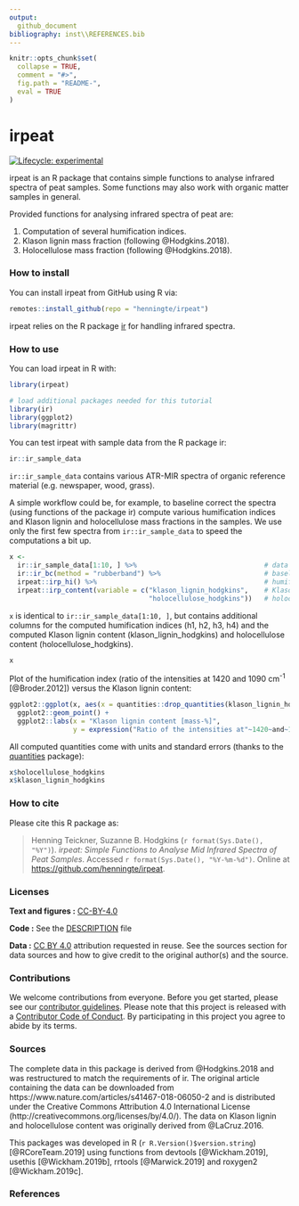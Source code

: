 ```yaml
---
output: 
  github_document
bibliography: inst\\REFERENCES.bib
---
```


<!-- README.md is generated from README.Rmd. Please edit that file -->

```r
knitr::opts_chunk$set(
  collapse = TRUE,
  comment = "#>",
  fig.path = "README-",
  eval = TRUE
)
```

# irpeat

<!-- badges: start -->
[![Lifecycle: experimental](https://img.shields.io/badge/lifecycle-experimental-orange.svg)](https://www.tidyverse.org/lifecycle/#experimental)
<!-- badges: end -->

irpeat is an R package that contains simple functions to analyse infrared spectra of peat samples. Some functions may also work with organic matter samples in general.

Provided functions for analysing infrared spectra of peat are:

1. Computation of several humification indices.
2. Klason lignin mass fraction (following @Hodgkins.2018).
3. Holocellulose mass fraction (following @Hodgkins.2018).

### How to install

You can install irpeat from GitHub using R via:
```r
remotes::install_github(repo = "henningte/irpeat")
```

irpeat relies on the R package [ir](https://github.com/henningte/ir) for handling infrared spectra.

### How to use

You can load irpeat in R with:
```r
library(irpeat)

# load additional packages needed for this tutorial
library(ir)
library(ggplot2)
library(magrittr)
```

You can test irpeat with sample data from the R package ir:
```r
ir::ir_sample_data
```

`ir::ir_sample_data` contains various ATR-MIR spectra of organic reference material (e.g. newspaper, wood, grass).

A simple workflow could be, for example, to baseline correct the spectra (using functions of the package ir) compute various humification indices and Klason lignin and holocellulose mass fractions in the samples. We use only the first few spectra from `ir::ir_sample_data` to speed the computations a bit up.
```r
x <- 
  ir::ir_sample_data[1:10, ] %>%                                # data
  ir::ir_bc(method = "rubberband") %>%                          # baseline correction
  irpeat::irp_hi() %>%                                          # humification indices
  irpeat::irp_content(variable = c("klason_lignin_hodgkins",    # Klason lignin and
                                   "holocellulose_hodgkins"))   # holocellulose content
```

`x` is identical to `ir::ir_sample_data[1:10, ]`, but contains additional columns for the computed humification indices (h1, h2, h3, h4) and the computed Klason lignin content (klason_lignin_hodgkins) and holocellulose content (holocellulose_hodgkins).
```r
x
```

Plot of the humification index (ratio of the intensities at 1420 and 1090 cm<sup>-1</sup> [@Broder.2012]) versus the Klason lignin content:
```r
ggplot2::ggplot(x, aes(x = quantities::drop_quantities(klason_lignin_hodgkins) * 100, y = hi1)) + 
  ggplot2::geom_point() +
  ggplot2::labs(x = "Klason lignin content [mass-%]", 
                y = expression("Ratio of the intensities at"~1420~and~1090~cm^{-1}))

```


All computed quantities come with units and standard errors (thanks to the [quantities](https://github.com/r-quantities/quantities) package):
```r
x$holocellulose_hodgkins
x$klason_lignin_hodgkins
```

### How to cite

Please cite this R package as:

> Henning Teickner, Suzanne B. Hodgkins (`r format(Sys.Date(), "%Y")`). _irpeat: Simple Functions to Analyse Mid Infrared Spectra of Peat Samples_. Accessed `r format(Sys.Date(), "%Y-%m-%d")`. Online at <https://github.com/henningte/irpeat>.


### Licenses

**Text and figures :**  [CC-BY-4.0](http://creativecommons.org/licenses/by/4.0/)

**Code :** See the [DESCRIPTION](DESCRIPTION) file

**Data :** [CC BY 4.0](https://creativecommons.org/licenses/by/4.0/) attribution requested in reuse. See the sources section for data sources and how to give credit to the original author(s) and the source.

### Contributions

We welcome contributions from everyone. Before you get started, please see our [contributor guidelines](CONTRIBUTING.md). Please note that this project is released with a [Contributor Code of Conduct](CONDUCT.md). By participating in this project you agree to abide by its terms.

### Sources

The complete data in this package is derived from @Hodgkins.2018 and was restructured to match the requirements of ir. The original article containing the data can be downloaded from https://www.nature.com/articles/s41467-018-06050-2 and is distributed under the Creative Commons Attribution 4.0 International License (http://creativecommons.org/licenses/by/4.0/). The data on Klason lignin and holocellulose content was originally derived from @LaCruz.2016.

This packages was developed in R (`r R.Version()$version.string`) [@RCoreTeam.2019] using functions from devtools [@Wickham.2019], usethis [@Wickham.2019b], rrtools [@Marwick.2019] and roxygen2 [@Wickham.2019c].

### References
